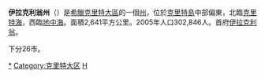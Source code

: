 {{Infobox Pref GR
|name = 伊拉克利翁
|name_local = Νομός Ηρακλείου
|flag_reg = 
|image_map = GreeceHeraklion.png
|periph = [[克里特|克里特]] 
|capital = [[伊拉克利翁|伊拉克利翁]]
|population = 302846 
|population_as_of = 2005年
|pop_rank = 第6位
|popdens_rank = 第7位
|area = 2641 
|area_rank = 第19位
|postal_code = 70x xx - 71x xx
|area_code = 2810, 289x0
|licence = HK, HP
|provinces = 7
|municip = 26
|commun = 0
|ISO = GR-91
|website = [http://www.nah.gr/ www.nah.gr]
|munic_map = Iraklio municipalities numbered.png}}
'''伊拉克利翁州'''（{{lang-el|Νομός Ηρακλείου}}）是[[希臘|希臘]][[克里特大區|克里特大區]]的一個[[希臘州份|州]]，位於[[克里特島|克里特島]]中部偏東，北臨[[克里特海|克里特海]]，西臨[[地中海|地中海]]。面積2,641平方公里。2005年人口302,846人。首府[[伊拉克利翁|伊拉克利翁]]。

下分26市。

{{Greece-stub}}
[[Category:伊拉克利翁州|*]]
[[Category:克里特大区|Category:克里特大区]]
[[Category:希臘州份|Η]]